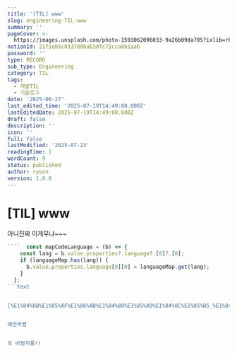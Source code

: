 ```yaml
---
title: '[TIL] www'
slug: engineering-TIL-www
summary: ''
pageCover: >-
  https://images.unsplash.com/photo-1593062096033-9a26b09da705?ixlib=rb-4.0.3&q=85&fm=jpg&crop=entropy&cs=srgb
notionId: 21f1eb5c033780bab3dfc71cca861aab
password: ''
type: RECORD
sub_type: Engineering
category: TIL
tags:
  - 개발TIL
  - 기술로그
date: '2025-06-27'
last_edited_time: '2025-07-19T14:49:00.000Z'
lastEditedDate: 2025-07-19T14:49:00.000Z
draft: false
description: ''
icon: ''
full: false
lastModified: '2025-07-23'
readingTime: 1
wordCount: 9
status: published
author: ryoon
version: 1.0.0
---
```

# [TIL] www


아니진짜 이게무냐~~~


```typescript
````  const mapCodeLanguage = (b) => {
    const lang = b.value.properties?.language?.[0]?.[0];
    if (languageMap.has(lang)) {
      b.value.properties.language[0][0] = languageMap.get(lang);
    }
  };
```text


[%E1%84%8B%E1%85%AF%E1%86%AB%E1%84%80%E1%85%A9%E1%84%8C%E1%85%B5_%E1%84%89%E1%85%A1%E1%84%8B%E1%85%AD%E1%86%BC%E1%84%87%E1%85%A5%E1%86%B8__%E1%84%80%E1%85%AD%E1%84%8C%E1%85%A5%E1%86%BC%E1%84%87%E1%85%AE%E1%84%92%E1%85%A9.pdf](https://prod-files-secure.s3.us-west-2.amazonaws.com/056ff9f5-a9ef-486f-8acb-9eef51d06a2d/6aedad5c-8cf2-4f23-a0d7-bf653f033216/%E1%84%8B%E1%85%AF%E1%86%AB%E1%84%80%E1%85%A9%E1%84%8C%E1%85%B5_%E1%84%89%E1%85%A1%E1%84%8B%E1%85%AD%E1%86%BC%E1%84%87%E1%85%A5%E1%86%B8__%E1%84%80%E1%85%AD%E1%84%8C%E1%85%A5%E1%86%BC%E1%84%87%E1%85%AE%E1%84%92%E1%85%A9.pdf?X-Amz-Algorithm=AWS4-HMAC-SHA256&X-Amz-Content-Sha256=UNSIGNED-PAYLOAD&X-Amz-Credential=ASIAZI2LB466XJ2LTWAD%2F20250723%2Fus-west-2%2Fs3%2Faws4_request&X-Amz-Date=20250723T173155Z&X-Amz-Expires=3600&X-Amz-Security-Token=IQoJb3JpZ2luX2VjEPL%2F%2F%2F%2F%2F%2F%2F%2F%2F%2FwEaCXVzLXdlc3QtMiJHMEUCIQD6wdSfJLGd8seQpdIdMcFyLDnsfSmVFgfD1pfWm0QlCAIgVeVvOlY6oB8%2BtCLIj6m01pKb7re%2Bv4Ce8Fz9XpkLAB4q%2FwMIGxAAGgw2Mzc0MjMxODM4MDUiDCU4nlieqS6kjiskpyrcA08HIxdEO6P0JVE%2B5%2BAgZr6FTJtm3P8YM%2BiQ8leh%2BQp5EYwj5kJZD2tsJjH8FUi7nP%2FDFoifu7Camfm4jXXEcbh4fE7XbKg73U7uH%2BG2hcyOnp7MkbRHyvXdo%2BLuGaS0GsMg6KO6hHAG2MP0MjVD2cdHFOdqgNDteZNYArcMdN4TBdAjKZwDmrkOuVqa6jT59gceKx9EMohARCOa0T6SbymTD4c0zHL5xiqv2wTXzOSeE2jCgRtAr6foCUL2AC90sd%2B67AjOwYPjD1SC2UJCSr1GesxBuUI9VOpTc1sFX72H%2FiaHW7%2FeYVyHBSkdhdWpWxBWn1TJmE%2FfcMzuw2e4%2FaXpkbUMo8ogW5csi37xHFlvhWbE%2FWDPf1iJl5Lt6wJ4WmeV9FhSiE6tucnBHaTpCVXBxxZOmNyJVjrdwqiDOev4dTWE1%2BN8mCZJTVgdacBWs7DmDH62AaGpKUojhAWNi3x5xPqK8ruyI7drD%2FOALZfU%2B6pMiHiTgvVM8t0BckMVpuAE9AIV92GGlXy0bvJ8HZlNLQ1yZEEBA%2FQCs9UtZ6MFglcH7yjRlmKPeiuht1e4pXKbib5s4pO0cQCUGfzWL8GVYCH8NUzQfRbqFjwlycSlOaM2Aypl8TXCzumKMP%2B1hMQGOqUBlNw1qOJJC2Wv7r7pRpWLLI9rR2alqn8MVyAiXcbDsq%2B1%2BJ2lE5DSrwHmaYQv3i3TdaxSThUhw3sQI4AFLkku0OajeOKP%2BZSz39EvfaGJpiHpFUQg5IJ7kDAuvOgbv7az85ckqTkb1JTmYHnvvTSWAeZX1kY1lz7Yek1UDQ3HGFraCT2xWOj6p3mmej0WP1DAswE1h%2BTU8UrGPaMftqcwmZ50nhTR&X-Amz-Signature=4be138bf74e03db60ca0f0744c90cdffc8c9bed2685df3f6080091c325fb825f&X-Amz-SignedHeaders=host&x-amz-checksum-mode=ENABLED&x-id=GetObject)


왜안바뀜


또 바꿨지롱!!

